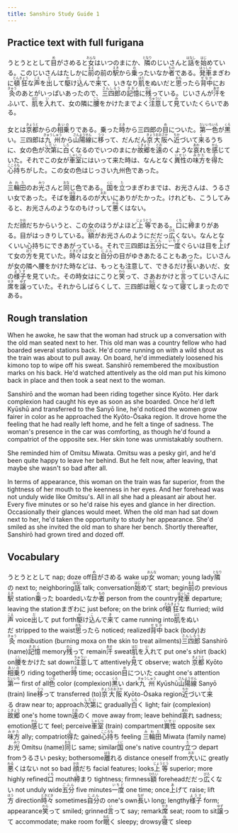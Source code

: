 ```yaml
---
title: Sanshiro Study Guide 1
---
```


## Practice text with full furigana

<p>
うとうととして<ruby><rb>目</rb><rt>め</rt></ruby>がさめると<ruby><rb>女</rb><rt>おんな</rt></ruby>はいつのまにか、<ruby><rb>隣</rb><rt>となり</rt></ruby>のじいさんと<ruby><rb>話</rb><rt>はなし</rt></ruby>を<ruby><rb>始</rb><rt>はじ</rt></ruby>めている。このじいさんはたしかに<ruby><rb>前</rb><rt>まえ</rt></ruby>の前の<ruby><rb>駅</rb><rt>えき</rt></ruby>から<ruby><rb>乗</rb><rt>の</rt></ruby>ったいなか<ruby><rb>者</rb><rt>もの</rt></ruby>である。<ruby><rb>発車</rb><rt>はっしゃ</rt></ruby>まぎわに<ruby><rb>頓狂</rb><rt>とんきょう</rt></ruby>な<ruby><rb>声</rb><rt>こえ</rt></ruby>を<ruby><rb>出</rb><rt>だ</rt></ruby>して<ruby><rb>駆</rb><rt>か</rt></ruby>け<ruby><rb>込</rb><rt>こ</rt></ruby>んで<ruby><rb>来</rb><rt>き</rt></ruby>て、いきなり<ruby><rb>肌</rb><rt>はだ</rt></ruby>をぬいだと<ruby><rb>思</rb><rt>おも</rt></ruby>ったら<ruby><rb>背中</rb><rt>せなか</rt></ruby>にお<ruby><rb>灸</rb><rt>きゅう</rt></ruby>のあとがいっぱいあったので、<ruby><rb>三四郎</rb><rt>さんしろう</rt></ruby>の<ruby><rb>記憶</rb><rt>きおく</rt></ruby>に<ruby><rb>残</rb><rt>のこ</rt></ruby>っている。じいさんが<ruby><rb>汗</rb><rt>あせ</rt></ruby>をふいて、<ruby><rb>肌</rb><rt>はだ</rt></ruby>を<ruby><rb>入</rb><rt>い</rt></ruby>れて、女の隣に<ruby><rb>腰</rb><rt>こし</rt></ruby>をかけたまでよく<ruby><rb>注意</rb><rt>ちゅうい</rt></ruby>して<ruby><rb>見</rb><rt>み</rt></ruby>ていたくらいである。
</p>

<p>
女とは<ruby><rb>京都</rb><rt>きょうと</rt></ruby>からの<ruby><rb>相乗</rb><rt>あいの</rt></ruby>りである。乗った<ruby><rb>時</rb><rt>とき</rt></ruby>から三四郎の<ruby><rb>目</rb><rt>め</rt></ruby>についた。<ruby><rb>第一</rb><rt>だいいち</rt></ruby><ruby><rb>色</rb><rt>いろ</rt></ruby>が<ruby><rb>黒</rb><rt>くろ</rt></ruby>い。三四郎は<ruby><rb>九州</rb><rt>きゅうしゅう</rt></ruby>から<ruby><rb>山陽線</rb><rt>さんようせん</rt></ruby>に<ruby><rb>移</rb><rt>うつ</rt></ruby>って、だんだん<ruby><rb>京大阪</rb><rt>きょうおおさか</rt></ruby>へ<ruby><rb>近</rb><rt>ちか</rt></ruby>づいて<ruby><rb>来</rb><rt>く</rt></ruby>るうちに、女の色が<ruby><rb>次第</rb><rt>しだい</rt></ruby>に<ruby><rb>白</rb><rt>しろ</rt></ruby>くなるのでいつのまにか<ruby><rb>故郷</rb><rt>こきょう</rt></ruby>を<ruby><rb>遠</rb><rt>とお</rt></ruby>のくような<ruby><rb>哀</rb><rt>あわ</rt></ruby>れを<ruby><rb>感</rb><rt>かん</rt></ruby>じていた。それでこの女が<ruby><rb>車室</rb><rt>しゃしつ</rt></ruby>にはいって来た時は、なんとなく<ruby><rb>異性</rb><rt>いせい</rt></ruby>の<ruby><rb>味方</rb><rt>みかた</rt></ruby>を<ruby><rb>得</rb><rt>え</rt></ruby>た<ruby><rb>心持</rb><rt>こころも</rt></ruby>ちがした。この女の色はじっさい九州色であった。
</p>

<p>
<ruby><rb>三輪田</rb><rt>みわた</rt></ruby>のお<ruby><rb>光</rb><rt>みつ</rt></ruby>さんと<ruby><rb>同</rb><rt>おな</rt></ruby>じ色である。<ruby><rb>国</rb><rt>くに</rt></ruby>を<ruby><rb>立</rb><rt>た</rt></ruby>つまぎわまでは、お光さんは、うるさい女であった。そばを<ruby><rb>離</rb><rt>はな</rt></ruby>れるのが<ruby><rb>大</rb><rt>おお</rt></ruby>いにありがたかった。けれども、こうしてみると、お光さんのようなのもけっして<ruby><rb>悪</rb><rt>わる</rt></ruby>くはない。
</p>

<p>
ただ<ruby><rb>顔</rb><rt>かお</rt></ruby>だちからいうと、この女のほうがよほど<ruby><rb>上等</rb><rt>じょうとう</rt></ruby>である。<ruby><rb>口</rb><rt>くち</rt></ruby>に<ruby><rb>締</rb><rt>し</rt></ruby>まりがある。目がはっきりしている。<ruby><rb>額</rb><rt>ひたい</rt></ruby>がお光さんのようにだだっ<ruby><rb>広</rb><rt>ぴろ</rt></ruby>くない。なんとなくいい心持ちにできあがっている。それで三四郎は<ruby><rb>五分</rb><rt>ごふん</rt></ruby>に<ruby><rb>一度</rb><rt>いちど</rt></ruby>ぐらいは目を<ruby><rb>上</rb><rt>あ</rt></ruby>げて女の<ruby><rb>方</rb><rt>ほう</rt></ruby>を見ていた。<ruby><rb>時々</rb><rt>ときどき</rt></ruby>は女と<ruby><rb>自分</rb><rt>じぶん</rt></ruby>の目がゆきあたることもあった。じいさんが女の隣へ腰をかけた時などは、もっとも注意して、できるだけ<ruby><rb>長</rb><rt>なが</rt></ruby>いあいだ、女の<ruby><rb>様子</rb><rt>ようす</rt></ruby>を見ていた。その時女はにこりと<ruby><rb>笑</rb><rt>わら</rt></ruby>って、さあおかけと<ruby><rb>言</rb><rt>い</rt></ruby>ってじいさんに<ruby><rb>席</rb><rt>せき</rt></ruby>を<ruby><rb>譲</rb><rt>ゆず</rt></ruby>っていた。それからしばらくして、三四郎は<ruby><rb>眠</rb><rt>ねむ</rt></ruby>くなって<ruby><rb>寝</rb><rt>ね</rt></ruby>てしまったのである。
</p>


## Rough translation

When he awoke, he saw that the woman had struck up a conversation with the old man seated next to her. This old man was a country fellow who had boarded several stations back. He'd come running on with a wild shout as the train was about to pull away. On board, he'd immediately loosened his kimono top to wipe off his sweat. Sanshirō remembered the moxibustion marks on his back. He'd watched attentively as the old man put his kimono back in place and then took a seat next to the woman. 

Sanshirō and the woman had been riding together since Kyōto. Her dark complexion had caught his eye as soon as she boarded. Once he'd left Kyūshū and transferred to the Sanyō line, he'd noticed the women grow fairer in color as he approached the Kyōto-Ōsaka region. It drove home the feeling that he had really left home, and he felt a tinge of sadness. The woman's presence in the car was comforting, as though he'd found a compatriot of the opposite sex. Her skin tone was unmistakably southern.

She reminded him of Omitsu Miwata. Omitsu was a pesky girl, and he'd been quite happy to leave her behind. But he felt now, after leaving, that maybe she wasn't so bad after all.

In terms of appearance, this woman on the train was far superior, from the tightness of her mouth to the keenness in her eyes. And her forehead was not unduly wide like Omitsu's. All in all she had a pleasant air about her. Every five minutes or so he'd raise his eyes and glance in her direction. Occasionally their glances would meet. When the old man had sat down next to her, he'd taken the opportunity to study her appearance. She'd smiled as she invited the old man to share her bench. Shortly thereafter, Sanshirō had grown tired and dozed off.


## Vocabulary

<p>
<span class="vocabstudy">うとうととして&nbsp;nap; doze off</span><span class="vocabstudy"><ruby><rb>目</rb><rt>め</rt></ruby>がさめる&nbsp;wake up</span><span class="vocabstudy"><ruby><rb>女</rb><rt>おんな</rt></ruby>&nbsp;woman; young lady</span><span class="vocabstudy"><ruby><rb>隣</rb><rt>となり</rt></ruby>の&nbsp;next to; neighboring</span><span class="vocabstudy"><ruby><rb>話</rb><rt>はなし</rt></ruby>&nbsp;talk; conversation</span><span class="vocabstudy"><ruby><rb>始</rb><rt>はじ</rt></ruby>めて&nbsp;start; begin</span><span class="vocabstudy"><ruby><rb>前</rb><rt>まえ</rt></ruby>の&nbsp;previous</span><span class="vocabstudy"><ruby><rb>駅</rb><rt>えき</rt></ruby>&nbsp;station</span><span class="vocabstudy"><ruby><rb>乗</rb><rt>の</rt></ruby>った&nbsp;boarded</span><span class="vocabstudy">いなか<ruby><rb>者</rb><rt>もの</rt></ruby>&nbsp;person from the country</span><span class="vocabstudy"><ruby><rb>発車</rb><rt>はっしゃ</rt></ruby>&nbsp;departure; leaving the station</span><span class="vocabstudy">まぎわに&nbsp;just before; on the brink of</span><span class="vocabstudy"><ruby><rb>頓狂</rb><rt>とんきょう</rt></ruby>な&nbsp;flurried; wild</span><span class="vocabstudy"><ruby><rb>声</rb><rt>こえ</rt></ruby>&nbsp;voice</span><span class="vocabstudy"><ruby><rb>出</rb><rt>だ</rt></ruby>して&nbsp;put forth</span><span class="vocabstudy"><ruby><rb>駆</rb><rt>か</rt></ruby>け<ruby><rb>込</rb><rt>こ</rt></ruby>んで<ruby><rb>来</rb><rt>き</rt></ruby>て&nbsp;came running into</span><span class="vocabstudy"><ruby><rb>肌</rb><rt>はだ</rt></ruby>をぬいだ&nbsp;stripped to the waist</span><span class="vocabstudy"><ruby><rb>思</rb><rt>おも</rt></ruby>ったら&nbsp;noticed; realized</span><span class="vocabstudy"><ruby><rb>背中</rb><rt>せなか</rt></ruby>&nbsp;back (body)</span><span class="vocabstudy">お<ruby><rb>灸</rb><rt>きゅう</rt></ruby>&nbsp;moxibustion (burning moxa on the skin to treat ailments)</span><span class="vocabstudy"><ruby><rb>三四郎</rb><rt>さんしろう</rt></ruby>&nbsp;Sanshirō (name)</span><span class="vocabstudy"><ruby><rb>記憶</rb><rt>きおく</rt></ruby>&nbsp;memory</span><span class="vocabstudy"><ruby><rb>残</rb><rt>のこ</rt></ruby>って&nbsp;remain</span><span class="vocabstudy"><ruby><rb>汗</rb><rt>あせ</rt></ruby>&nbsp;sweat</span><span class="vocabstudy"><ruby><rb>肌</rb><rt>はだ</rt></ruby>を<ruby><rb>入</rb><rt>い</rt></ruby>れて&nbsp;put one's shirt (back) on</span><span class="vocabstudy"><ruby><rb>腰</rb><rt>こし</rt></ruby>をかけた&nbsp;sat down</span><span class="vocabstudy"><ruby><rb>注意</rb><rt>ちゅうい</rt></ruby>して&nbsp;attentively</span><span class="vocabstudy"><ruby><rb>見</rb><rt>み</rt></ruby>て&nbsp;observe; watch</span>
<span class="vocabstudy"><ruby><rb>京都</rb><rt>きょうと</rt></ruby>&nbsp;Kyōto</span><span class="vocabstudy"><ruby><rb>相乗</rb><rt>あいの</rt></ruby>り&nbsp;riding together</span><span class="vocabstudy"><ruby><rb>時</rb><rt>とき</rt></ruby>&nbsp;time; occasion</span><span class="vocabstudy"><ruby><rb>目</rb><rt>め</rt></ruby>についた&nbsp;caught one's attention</span><span class="vocabstudy"><ruby><rb>第一</rb><rt>だいいち</rt></ruby>&nbsp;first of all</span><span class="vocabstudy"><ruby><rb>色</rb><rt>いろ</rt></ruby>&nbsp;color (complexion)</span><span class="vocabstudy"><ruby><rb>黒</rb><rt>くろ</rt></ruby>い&nbsp;dark</span><span class="vocabstudy"><ruby><rb>九州</rb><rt>きゅうしゅう</rt></ruby>&nbsp;Kyūshū</span><span class="vocabstudy"><ruby><rb>山陽線</rb><rt>さんようせん</rt></ruby>&nbsp;Sanyō (train) line</span><span class="vocabstudy"><ruby><rb>移</rb><rt>うつ</rt></ruby>って&nbsp;transferred (to)</span><span class="vocabstudy"><ruby><rb>京大阪</rb><rt>きょうおおさか</rt></ruby>&nbsp;Kyōto-Ōsaka region</span><span class="vocabstudy"><ruby><rb>近</rb><rt>ちか</rt></ruby>づいて<ruby><rb>来</rb><rt>く</rt></ruby>る&nbsp;draw near to; approach</span><span class="vocabstudy"><ruby><rb>次第</rb><rt>しだい</rt></ruby>に&nbsp;gradually</span><span class="vocabstudy"><ruby><rb>白</rb><rt>しろ</rt></ruby>く&nbsp;light; fair (complexion)</span><span class="vocabstudy"><ruby><rb>故郷</rb><rt>こきょう</rt></ruby>&nbsp;one's home town</span><span class="vocabstudy"><ruby><rb>遠</rb><rt>とお</rt></ruby>のく&nbsp;move away from; leave behind</span><span class="vocabstudy"><ruby><rb>哀</rb><rt>あわ</rt></ruby>れ&nbsp;sadness; emotion</span><span class="vocabstudy"><ruby><rb>感</rb><rt>かん</rt></ruby>じて&nbsp;feel; perceive</span><span class="vocabstudy"><ruby><rb>車室</rb><rt>しゃしつ</rt></ruby>&nbsp;(train) compartment</span><span class="vocabstudy"><ruby><rb>異性</rb><rt>いせい</rt></ruby>&nbsp;opposite sex</span><span class="vocabstudy"><ruby><rb>味方</rb><rt>みかた</rt></ruby>&nbsp;ally; compatriot</span><span class="vocabstudy"><ruby><rb>得</rb><rt>え</rt></ruby>た&nbsp;gained</span><span class="vocabstudy"><ruby><rb>心持</rb><rt>こころも</rt></ruby>ち&nbsp;feeling</span>
<span class="vocabstudy"><ruby><rb>三輪田</rb><rt>みわた</rt></ruby>&nbsp;Miwata (family name)</span><span class="vocabstudy">お<ruby><rb>光</rb><rt>みつ</rt></ruby>&nbsp;Omitsu (name)</span><span class="vocabstudy"><ruby><rb>同</rb><rt>おな</rt></ruby>じ&nbsp;same; similar</span><span class="vocabstudy"><ruby><rb>国</rb><rt>くに</rt></ruby>&nbsp;one's native country</span><span class="vocabstudy"><ruby><rb>立</rb><rt>た</rt></ruby>つ&nbsp;depart from</span><span class="vocabstudy">うるさい&nbsp;pesky; bothersome</span><span class="vocabstudy"><ruby><rb>離</rb><rt>はな</rt></ruby>れる&nbsp;distance oneself from</span><span class="vocabstudy"><ruby><rb>大</rb><rt>おお</rt></ruby>いに&nbsp;greatly</span><span class="vocabstudy"><ruby><rb>悪</rb><rt>わる</rt></ruby>くはない&nbsp;not so bad</span>
<span class="vocabstudy"><ruby><rb>顔</rb><rt>かお</rt></ruby>だち&nbsp;facial features; looks</span><span class="vocabstudy"><ruby><rb>上等</rb><rt>じょうとう</rt></ruby>&nbsp;superior; more highly refined</span><span class="vocabstudy"><ruby><rb>口</rb><rt>くち</rt></ruby>&nbsp;mouth</span><span class="vocabstudy"><ruby><rb>締</rb><rt>し</rt></ruby>まり&nbsp;tightness; firmness</span><span class="vocabstudy"><ruby><rb>額</rb><rt>ひたい</rt></ruby>&nbsp;forehead</span><span class="vocabstudy">だだっ<ruby><rb>広</rb><rt>ぴろ</rt></ruby>くない&nbsp;not unduly wide</span><span class="vocabstudy"><ruby><rb>五分</rb><rt>ごふん</rt></ruby>&nbsp;five minutes</span><span class="vocabstudy"><ruby><rb>一度</rb><rt>いちど</rt></ruby>&nbsp;one time; once</span><span class="vocabstudy"><ruby><rb>上</rb><rt>あ</rt></ruby>げて&nbsp;raise; lift</span><span class="vocabstudy"><ruby><rb>方</rb><rt>ほう</rt></ruby>&nbsp;direction</span><span class="vocabstudy"><ruby><rb>時々</rb><rt>ときどき</rt></ruby>&nbsp;sometimes</span><span class="vocabstudy"><ruby><rb>自分</rb><rt>じぶん</rt></ruby>の&nbsp;one's own</span><span class="vocabstudy"><ruby><rb>長</rb><rt>なが</rt></ruby>い&nbsp;long; lengthy</span><span class="vocabstudy"><ruby><rb>様子</rb><rt>ようす</rt></ruby>&nbsp;form; appearance</span><span class="vocabstudy"><ruby><rb>笑</rb><rt>わら</rt></ruby>って&nbsp;smiled; grinned</span><span class="vocabstudy"><ruby><rb>言</rb><rt>い</rt></ruby>って&nbsp;say; remark</span><span class="vocabstudy"><ruby><rb>席</rb><rt>せき</rt></ruby>&nbsp;seat; room to sit</span><span class="vocabstudy"><ruby><rb>譲</rb><rt>ゆず</rt></ruby>って&nbsp;accommodate; make room for</span><span class="vocabstudy"><ruby><rb>眠</rb><rt>ねむ</rt></ruby>く&nbsp;sleepy; drowsy</span><span class="vocabstudy"><ruby><rb>寝</rb><rt>ね</rt></ruby>て&nbsp;sleep</span>
</p>
